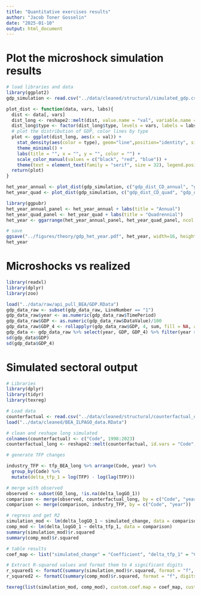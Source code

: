 ```yaml
---
title: "Quantitative exercises results"
author: "Jacob Toner Gosselin"
date: "2025-01-10"
output: html_document
---
```


# Plot the microshock simulation results

```r
# load libraries and data
library(ggplot2)
gdp_simulation <- read.csv("../data/cleaned/structural/simulated_gdp.csv")

plot_dist <- function(data, vars, labs){
  dist <- data[, vars]
  dist_long <- reshape2::melt(dist, value.name = "val", variable.name = "type")
  dist_long$type <- factor(dist_long$type, levels = vars, labels = labs)
  # plot the distribution of GDP, color lines by type
  plot <- ggplot(dist_long, aes(x = val)) + 
    stat_density(aes(color = type), geom="line",position="identity", size = .75) +
    theme_minimal() + 
    labs(title = "", x = "", y = "", color = "") + 
    scale_color_manual(values = c("black", "red", "blue")) + 
    theme(text = element_text(family = "serif", size = 32), legend.position = "bottom") 
  return(plot)
}

het_year_annual <- plot_dist(gdp_simulation, c("gdp_dist_CD_annual", "gdp_dist_high_annual", "gdp_dist_low_annual"), c("Cobb-Douglas", "High", "Low"))
het_year_quad <- plot_dist(gdp_simulation, c("gdp_dist_CD_quad", "gdp_dist_high_quad", "gdp_dist_low_quad"), c("Cobb-Douglas", "High", "Low")) 

library(ggpubr)
het_year_annual_panel <- het_year_annual + labs(title = "Annual")
het_year_quad_panel <- het_year_quad + labs(title = "Quadrennial")
het_year <- ggarrange(het_year_annual_panel, het_year_quad_panel, ncol = 2, nrow = 1) 

# save
ggsave("../figures/theory/gdp_het_year.pdf", het_year, width=16, height=9)
het_year
```

# Microshocks vs realized

```r
library(readxl)
library(dplyr)
library(zoo)

load("../data/raw/api_pull_BEA/GDP.RData")
gdp_data_raw <- subset(gdp_data_raw, LineNumber == "1")
gdp_data_raw$year <- as.numeric(gdp_data_raw$TimePeriod)
gdp_data_raw$GDP <- as.numeric(gdp_data_raw$DataValue)/100
gdp_data_raw$GDP_4 <- rollapplyr(gdp_data_raw$GDP, 4, sum, fill = NA, align = "right")
gdp_data <- gdp_data_raw %>% select(year, GDP, GDP_4) %>% filter(year >= 1998)
sd(gdp_data$GDP)
sd(gdp_data$GDP_4)
```

# Simulated sectoral output

```r
# Libraries
library(dplyr)
library(tidyr)
library(texreg)

# Load data
counterfactual <- read.csv("../data/cleaned/structural/counterfactual_output_change_byyear.csv")
load("../data/cleaned/BEA_ILPAGO_data.RData")

# clean and reshape long simulated
colnames(counterfactual) <- c("Code", 1998:2023)
counterfactual_long <- reshape2::melt(counterfactual, id.vars = "Code", variable.name = "year", value.name = "simulated_change")

# generate TFP changes

industry_TFP <- tfp_BEA_long %>% arrange(Code, year) %>%
  group_by(Code) %>%
  mutate(delta_tfp_1 = log(TFP) - log(lag(TFP)))

# merge with observed
observed <- subset(GO_long, !is.na(delta_logGO_1))
comparison <- merge(observed, counterfactual_long, by = c("Code", "year"))
comparison <- merge(comparison, industry_TFP, by = c("Code", "year"))

# regress and get R2
simulation_mod <- lm(delta_logGO_1 ~ simulated_change, data = comparison)
comp_mod <- lm(delta_logGO_1 ~ delta_tfp_1, data = comparison)
summary(simulation_mod)$r.squared
summary(comp_mod)$r.squared

# table results
coef_map <- list("simulated_change" = "Coefficient", "delta_tfp_1" = "Coefficient")

# Extract R-squared values and format them to 4 significant digits
r_squared1 <- formatC(summary(simulation_mod)$r.squared, format = "f", digits = 4)
r_squared2 <- formatC(summary(comp_mod)$r.squared, format = "f", digits = 4)

texreg(list(simulation_mod, comp_mod), custom.coef.map = coef_map, custom.model.names = c("Simulated change", "Sectoral TFP"), custom.header = list("Observed change in sectoral output" = 1:2), table = FALSE, override.gof = list(c(r_squared1, r_squared2)), override.gof.names = c("R-squared"), override.gof.decimal.mark = ".", file = "../tables/simulation_comparison.tex")
```